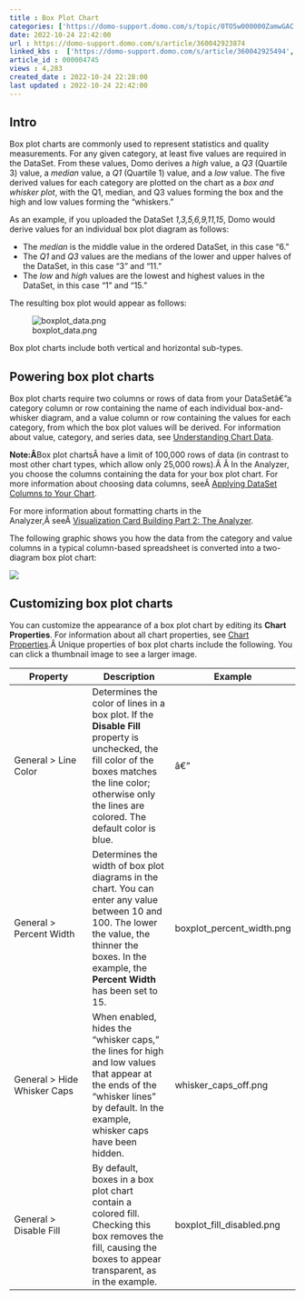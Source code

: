 ```yaml
---
title : Box Plot Chart
categories: ['https://domo-support.domo.com/s/topic/0TO5w000000ZamwGAC']
date: 2022-10-24 22:42:00
url : https://domo-support.domo.com/s/article/360042923874
linked_kbs :  ['https://domo-support.domo.com/s/article/360042925494', 'https://domo-support.domo.com/s/knowledge-base', 'https://domo-support.domo.com/s/article/360043429913', 'https://domo-support.domo.com/s/article/360043428713', 'https://domo-support.domo.com/s/article/360043429953', 'https://domo-support.domo.com/s/article/360043428693', 'https://domo-support.domo.com/s/article/360043429933', 'https://domo-support.domo.com/s/article/360043429693', 'https://domo-support.domo.com/s/topic/0TO5w000000ZamwGAC', 'https://domo-support.domo.com/s/article/360042923874']
article_id : 000004745
views : 4,283
created_date : 2022-10-24 22:28:00
last updated : 2022-10-24 22:42:00
---
```




Intro
-----


Box plot charts are commonly used to represent statistics and quality measurements. For any given category, at least five values are required in the DataSet. From these values, Domo derives a *high* value, a *Q3* (Quartile 3) value, a *median* value, a *Q1* (Quartile 1) value, and a *low* value. The five derived values for each category are plotted on the chart as a *box and whisker plot*, with the Q1, median, and Q3 values forming the box and the high and low values forming the "whiskers."


As an example, if you uploaded the DataSet *1,3,5,6,9,11,15*, Domo would derive values for an individual box plot diagram as follows:



* The *median* is the middle value in the ordered DataSet, in this case "6."
* The *Q1* and *Q3* values are the medians of the lower and upper halves of the DataSet, in this case "3" and "11."
* The *low* and *high* values are the lowest and highest values in the DataSet, in this case "1" and "15."


The resulting box plot would appear as follows:


![boxplot_data.png](boxplot_data.png)


Box plot charts include both vertical and horizontal sub-types.


Powering box plot charts
------------------------


Box plot charts require two columns or rows of data from your DataSetâ€”a category column or row containing the name of each individual box-and-whisker diagram, and a value column or row containing the values for each category, from which the box plot values will be derived. For information about value, category, and series data, see [Understanding Chart Data](..\understanding_chart_data\index.html "Understanding Chart Data").


**Note:Â**Box plot chartsÂ have a limit of 100,000 rows of data (in contrast to most other chart types, which allow only 25,000 rows).Â Â
In the Analyzer, you choose the columns containing the data for your box plot chart. For more information about choosing data columns, seeÂ [Applying DataSet Columns to Your Chart](..\applying_dataset_columns_to_your_chart\index.html "Applying DataSet Columns to Your Chart").


For more information about formatting charts in the Analyzer,Â seeÂ [Visualization Card Building Part 2: The Analyzer](..\..\category\analyzer\index.html "KPI Card Building Part 2: The Card Builder").


The following graphic shows you how the data from the category and value columns in a typical column-based spreadsheet is converted into a two-diagram box plot chart:


![](1.png)


Customizing box plot charts
---------------------------


You can customize the appearance of a box plot chart by editing its **Chart Properties**. For information about all chart properties, see [Chart Properties](..\..\category\chart_properties\index.html "Chart Properties").Â Unique properties of box plot charts include the following. You can click a thumbnail image to see a larger image.




| Property | Description | Example |
| --- | --- | --- |
| General > Line Color | Determines the color of lines in a box plot. If the **Disable Fill** property is unchecked, the fill color of the boxes matches the line color; otherwise only the lines are colored. The default color is blue. | â€” |
| General > Percent Width | Determines the width of box plot diagrams in the chart. You can enter any value between 10 and 100. The lower the value, the thinner the boxes. In the example, the **Percent Width** has been set to 15. | boxplot_percent_width.png |
| General > Hide Whisker Caps | When enabled, hides the "whisker caps," the lines for high and low values that appear at the ends of the "whisker lines" by default. In the example, whisker caps have been hidden. | whisker_caps_off.png |
| General > Disable Fill | By default, boxes in a box plot chart contain a colored fill. Checking this box removes the fill, causing the boxes to appear transparent, as in the example. | boxplot_fill_disabled.png |